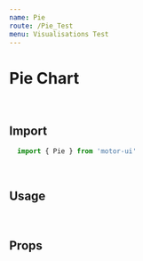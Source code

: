 ```yaml
---
name: Pie
route: /Pie_Test
menu: Visualisations Test
---
```


<h1 style={{ margin: '0px' }}>Pie Chart</h1>

<br />

## Import

```javascript
  import { Pie } from 'motor-ui'
```

<br />

## Usage



<Playground>
<Motor  
  config={{
            host: "localhost",
            secure: false,
            port: 19077,
            prefix: "",
            appId: "7943caf8-3122-4c9c-9ca1-2ef2c7a60204"
  }}>
                  <Pie
            // cols={['OICA region', '=Sum([Car sales])']}
            title="test"
       //     cols={['OICA region', '=Sum([Car sales])']}
            cols={['Territory', '=Sum([Car sales])']}
            chartBorder={'none'}
            // showLegend="false"
            // showLegend={false}
            // title="Car Sales by region"
            height="410px"
            innerRadius={75}
            // isDonut="true"
          ></Pie>
     
  </Motor>
</Playground>

<br />

## Props
